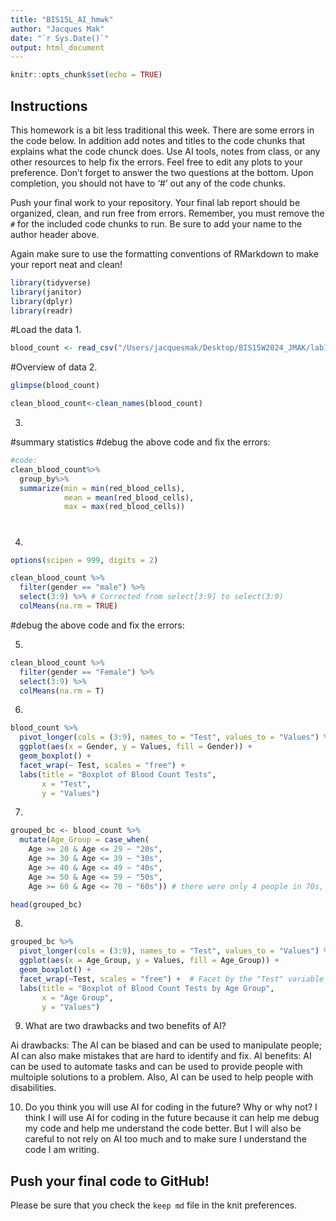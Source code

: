 ```yaml
---
title: "BIS15L_AI_hmwk"
author: "Jacques Mak"
date: "`r Sys.Date()`"
output: html_document
---
```


```r
knitr::opts_chunk$set(echo = TRUE)
```

## Instructions
This homework is a bit less traditional this week. There are some errors in the code below. In addition add notes and titles to the code chunks that explains what the code chunck does. Use AI tools, notes from class, or any other resources to help fix the errors. Feel free to edit any plots to your preference. Don't forget to answer the two questions at the bottom. Upon completion, you should not have to '#' out any of the code chunks.

Push your final work to your repository. Your final lab report should be organized, clean, and run free from errors. Remember, you must remove the `#` for the included code chunks to run. Be sure to add your name to the author header above.   

Again make sure to use the formatting conventions of RMarkdown to make your report neat and clean!  


```r
library(tidyverse)
library(janitor)
library(dplyr)
library(readr)
```

#Load the data
1.
```r
blood_count <- read_csv("/Users/jacquesmak/Desktop/BIS15W2024_JMAK/lab15/data/blood_count_dataset.csv")
```
#Overview of data
2. 
```r
glimpse(blood_count)

```
```r
clean_blood_count<-clean_names(blood_count)

```


3. 

#summary statistics
#debug the above code and fix the errors:
```r
#code:
clean_blood_count%>%
  group_by%>%
  summarize(min = min(red_blood_cells),
            mean = mean(red_blood_cells),
            max = max(red_blood_cells))
```

#
4. 
```r
options(scipen = 999, digits = 2)

clean_blood_count %>%
  filter(gender == "male") %>%
  select(3:9) %>% # Corrected from select[3:9] to select(3:9)
  colMeans(na.rm = TRUE)

```

#debug the above code and fix the errors:



5. 
```r
clean_blood_count %>% 
  filter(gender == "Female") %>%
  select(3:9) %>%
  colMeans(na.rm = T)
```


6. 
```r

blood_count %>%
  pivot_longer(cols = (3:9), names_to = "Test", values_to = "Values") %>%
  ggplot(aes(x = Gender, y = Values, fill = Gender)) +
  geom_boxplot() +
  facet_wrap(~ Test, scales = "free") +
  labs(title = "Boxplot of Blood Count Tests",
       x = "Test",
       y = "Values")

```

7. 
```r
grouped_bc <- blood_count %>%
  mutate(Age_Group = case_when(
    Age >= 20 & Age <= 29 ~ "20s",
    Age >= 30 & Age <= 39 ~ "30s",
    Age >= 40 & Age <= 49 ~ "40s",
    Age >= 50 & Age <= 59 ~ "50s",
    Age >= 60 & Age <= 70 ~ "60s")) # there were only 4 people in 70s, so I combined it with 60s

head(grouped_bc)

```

8. 
```r
grouped_bc %>%
  pivot_longer(cols = (3:9), names_to = "Test", values_to = "Values") %>%
  ggplot(aes(x = Age_Group, y = Values, fill = Age_Group)) +
  geom_boxplot() +
  facet_wrap(~Test, scales = "free") +  # Facet by the "Test" variable
  labs(title = "Boxplot of Blood Count Tests by Age Group",
       x = "Age Group",
       y = "Values")

```
9. What are two drawbacks and two benefits of AI?

Ai drawbacks: The AI can be biased and can be used to manipulate people; AI can also make mistakes that are hard to identify and  fix.
AI benefits: AI can be used to automate tasks and can be used to provide people with multoiple solutions to a problem.
Also, AI can be used to help people with disabilities.

10. Do you think you will use AI for coding in the future? Why or why not?
I think I will use AI for coding in the future because it can help me debug my code and help me understand the code better. But I will also be careful to not rely on AI too much and to make sure I understand the code I am writing.


## Push your final code to GitHub!
Please be sure that you check the `keep md` file in the knit preferences. 